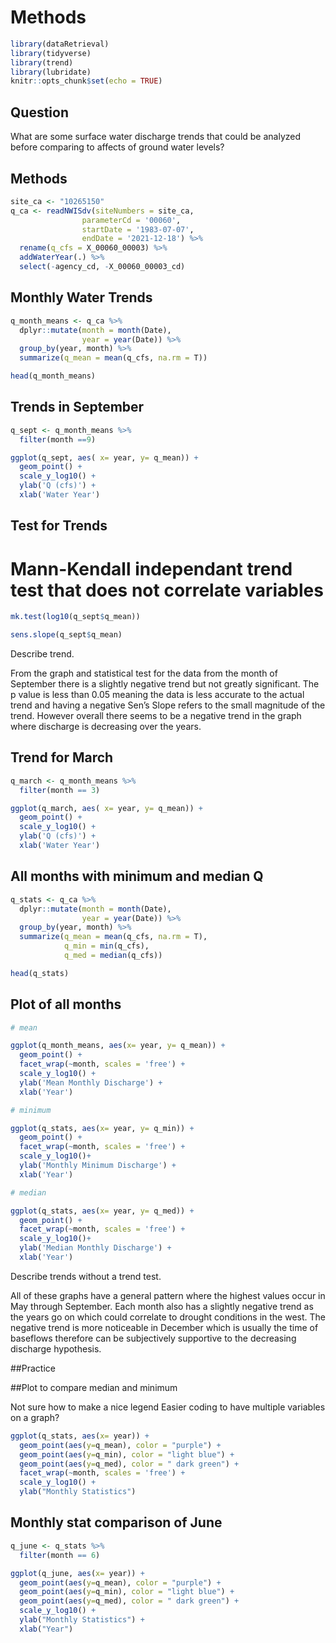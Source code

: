 # Methods 

```r

library(dataRetrieval)
library(tidyverse)
library(trend)
library(lubridate)
knitr::opts_chunk$set(echo = TRUE)

```


## Question

What are some surface water discharge trends that could be analyzed before comparing to affects of ground water levels? 

## Methods 

```r

site_ca <- "10265150" 
q_ca <- readNWISdv(siteNumbers = site_ca, 
                parameterCd = '00060', 
                startDate = '1983-07-07', 
                endDate = '2021-12-18') %>% 
  rename(q_cfs = X_00060_00003) %>%
  addWaterYear(.) %>%
  select(-agency_cd, -X_00060_00003_cd)


```

## Monthly Water Trends

```r

q_month_means <- q_ca %>%
  dplyr::mutate(month = month(Date),
                year = year(Date)) %>%
  group_by(year, month) %>%
  summarize(q_mean = mean(q_cfs, na.rm = T))

head(q_month_means) 

```

## Trends in September

```r

q_sept <- q_month_means %>%
  filter(month ==9)

ggplot(q_sept, aes( x= year, y= q_mean)) +
  geom_point() + 
  scale_y_log10() +
  ylab('Q (cfs)') +
  xlab('Water Year') 

```

## Test for Trends
# Mann-Kendall independant trend test that does not correlate variables 

```r

mk.test(log10(q_sept$q_mean))

sens.slope(q_sept$q_mean)

```

Describe trend. 

From the graph and statistical test for the data from the month of September there is a slightly negative trend but not greatly significant. The p value is less than 0.05 meaning the data is less accurate to the actual trend and having a negative Sen's Slope refers to the small magnitude of the trend. However overall there seems to be a negative trend in the graph where discharge is decreasing over the years. 


## Trend for March

```r

q_march <- q_month_means %>%
  filter(month == 3)

ggplot(q_march, aes( x= year, y= q_mean)) +
  geom_point() + 
  scale_y_log10() +
  ylab('Q (cfs)') +
  xlab('Water Year') 
```

## All months with minimum and median Q 

```r
q_stats <- q_ca %>%
  dplyr::mutate(month = month(Date),
                year = year(Date)) %>%
  group_by(year, month) %>%
  summarize(q_mean = mean(q_cfs, na.rm = T),
            q_min = min(q_cfs),
            q_med = median(q_cfs))

head(q_stats)

```

## Plot of all months 

```r
# mean

ggplot(q_month_means, aes(x= year, y= q_mean)) +
  geom_point() +
  facet_wrap(~month, scales = 'free') + 
  scale_y_log10() +
  ylab('Mean Monthly Discharge') + 
  xlab('Year')

```

```r
# minimum

ggplot(q_stats, aes(x= year, y= q_min)) +
  geom_point() +
  facet_wrap(~month, scales = 'free') +
  scale_y_log10()+
  ylab('Monthly Minimum Discharge') + 
  xlab('Year')

```

```r
# median

ggplot(q_stats, aes(x= year, y= q_med)) +
  geom_point() +
  facet_wrap(~month, scales = 'free') +
  scale_y_log10()+
  ylab('Median Monthly Discharge') + 
  xlab('Year')

```

Describe trends without a trend test. 

All of these graphs have a general pattern where the highest values occur in May through September. Each month also has a slightly negative trend as the years go on which could correlate to drought conditions in the west. The negative trend is more noticeable in December which is usually the time of baseflows therefore can be subjectively supportive to the decreasing discharge hypothesis. 



##Practice

##Plot to compare median and minimum 

Not sure how to make a nice legend 
Easier coding to have multiple variables on a graph?

```r

ggplot(q_stats, aes(x= year)) +
  geom_point(aes(y=q_mean), color = "purple") +
  geom_point(aes(y=q_min), color = "light blue") +
  geom_point(aes(y=q_med), color = " dark green") +
  facet_wrap(~month, scales = 'free') +
  scale_y_log10() +
  ylab("Monthly Statistics") 

```

## Monthly stat comparison of June

```r
q_june <- q_stats %>%
  filter(month == 6)

ggplot(q_june, aes(x= year)) +
  geom_point(aes(y=q_mean), color = "purple") +
  geom_point(aes(y=q_min), color = "light blue") +
  geom_point(aes(y=q_med), color = " dark green") +
  scale_y_log10() +
  ylab("Monthly Statistics") +
  xlab("Year")
```

